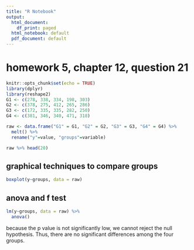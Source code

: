 ```yaml
---
title: "R Notebook"
output:
  html_document:
    df_print: paged
  html_notebook: default
  pdf_document: default
---
```


# homework 5, chapter 12, question 21

```r
knitr::opts_chunk$set(echo = TRUE)
library(dplyr)
library(reshape2)
G1 <- c(278, 338, 334, 198, 303)
G2 <- c(378, 275, 412, 265, 286)
G3 <- c(172, 335, 335, 282, 250)
G4 <- c(381, 346, 340, 471, 318)

raw <- data.frame("G1" = G1, "G2" = G2, "G3" = G3, "G4" = G4) %>% 
  melt() %>% 
  rename("y"=value, "groups"=variable)

raw %>% head(20)
```

## graphical techniques to compare groups

```r
boxplot(y~groups, data = raw)
```

## anova and f test

```r
lm(y~groups, data = raw) %>% 
  anova()
```

because the p value is not significantly low, we cannot reject the null hypothesis. Thus, there are no significant differences among the four groups.


